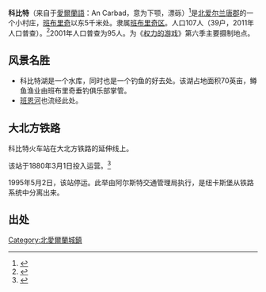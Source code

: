 {{Location map |Northern Ireland County Down |width=250 |caption=在唐郡的位置}}
'''科比特'''（来自于[[愛爾蘭語|愛爾蘭語]]：An Carbad，意为下颚，漂砾）<ref>{{cite web|title=Corbet|url=http://www.placenamesni.org/resultdetails.php?entry=11681|website=Place Names NI|accessdate=30 April 2015|archive-date=2016-03-03|archive-url=https://web.archive.org/web/20160303234200/http://www.placenamesni.org/resultdetails.php?entry=11681|dead-url=no}}</ref>是[[北爱尔兰|北爱尔兰]][[唐郡|唐郡]]的一个小村庄，[[班布里奇_(北愛爾蘭)|班布里奇]]以东5千米处。隶属[[班布里奇區|班布里奇区]]。人口107人（39户，2011年人口普查）。<ref name=Cen>{{cite web|title=Corbet|url=http://www.nisra.gov.uk/census/2011/results/settlements.html|website=Census 2011 Results|publisher=NI Statistics and Research Agency|accessdate=30 April 2015|archive-date=2015-04-22|archive-url=https://web.archive.org/web/20150422012413/http://www.nisra.gov.uk/census/2011/results/settlements.html|dead-url=no}}</ref>2001年人口普查为95人。为《[[权力的游戏|权力的游戏]]》第六季主要摄制地点。

== 风景名胜 ==
* 科比特湖是一个水库，同时也是一个钓鱼的好去处。该湖占地面积70英亩，鳟鱼渔业由班布里奇垂钓俱乐部掌管。
* [[班恩河|班恩河]]也流经此处。

== 大北方铁路 ==
科比特火车站在大北方铁路的延伸线上。

该站于1880年3月1日投入运营。<ref>{{cite web | title=Corbet station | work=Railscot - Irish Railways | url=http://www.railscot.co.uk/Ireland/Irish_railways.pdf | accessdate=2012-05-06 | archive-date=2007-09-26 | archive-url=https://web.archive.org/web/20070926042407/http://www.railscot.co.uk/Ireland/Irish_railways.pdf | dead-url=no }}</ref>

1995年5月2日，该站停运。此举由阿尔斯特交通管理局执行，是纽卡斯堡从铁路系统中分离出来。

== 出处 ==
{{Reflist}}

[[Category:北愛爾蘭城鎮|Category:北愛爾蘭城鎮]]